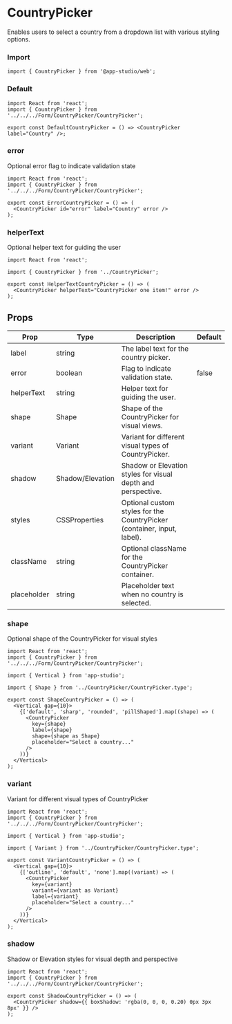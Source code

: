 # CountryPicker

Enables users to select a country from a dropdown list with various styling options.

### **Import**
  ```tsx
  import { CountryPicker } from '@app-studio/web';
  ```

### **Default**
```tsx
import React from 'react';
import { CountryPicker } from '../../../Form/CountryPicker/CountryPicker';

export const DefaultCountryPicker = () => <CountryPicker label="Country" />;

```

### **error**
Optional error flag to indicate validation state

```tsx
import React from 'react';
import { CountryPicker } from '../../../Form/CountryPicker/CountryPicker';

export const ErrorCountryPicker = () => (
  <CountryPicker id="error" label="Country" error />
);

```

### **helperText**
Optional helper text for guiding the user

```tsx
import React from 'react';

import { CountryPicker } from '../CountryPicker';

export const HelperTextCountryPicker = () => (
  <CountryPicker helperText="CountryPicker one item!" error />
);

```

## Props

| Prop        | Type          | Description                                                              | Default |
| ----------- | ------------- | ------------------------------------------------------------------------ | ------- |
| label       | string        | The label text for the country picker.                                  |         |
| error       | boolean       | Flag to indicate validation state.                                       | false   |
| helperText  | string        | Helper text for guiding the user.                                        |         |
| shape       | Shape         | Shape of the CountryPicker for visual views.                            |         |
| variant     | Variant       | Variant for different visual types of CountryPicker.                     |         |
| shadow      | Shadow/Elevation | Shadow or Elevation styles for visual depth and perspective.            |         |
| styles      | CSSProperties | Optional custom styles for the CountryPicker (container, input, label). |         |
| className   | string        | Optional className for the CountryPicker container.                      |         |
| placeholder | string        | Placeholder text when no country is selected.                           |         |

### **shape**
Optional shape of the CountryPicker for visual styles

```tsx
import React from 'react';
import { CountryPicker } from '../../../Form/CountryPicker/CountryPicker';

import { Vertical } from 'app-studio';

import { Shape } from '../CountryPicker/CountryPicker.type';

export const ShapeCountryPicker = () => (
  <Vertical gap={10}>
    {['default', 'sharp', 'rounded', 'pillShaped'].map((shape) => (
      <CountryPicker
        key={shape}
        label={shape}
        shape={shape as Shape}
        placeholder="Select a country..."
      />
    ))}
  </Vertical>
);

```

### **variant**
Variant for different visual types of CountryPicker

```tsx
import React from 'react';
import { CountryPicker } from '../../../Form/CountryPicker/CountryPicker';

import { Vertical } from 'app-studio';

import { Variant } from '../CountryPicker/CountryPicker.type';

export const VariantCountryPicker = () => (
  <Vertical gap={10}>
    {['outline', 'default', 'none'].map((variant) => (
      <CountryPicker
        key={variant}
        variant={variant as Variant}
        label={variant}
        placeholder="Select a country..."
      />
    ))}
  </Vertical>
);

```

### **shadow**
Shadow or Elevation styles for visual depth and perspective

```tsx
import React from 'react';
import { CountryPicker } from '../../../Form/CountryPicker/CountryPicker';

export const ShadowCountryPicker = () => (
  <CountryPicker shadow={{ boxShadow: 'rgba(0, 0, 0, 0.20) 0px 3px 8px' }} />
);

```
